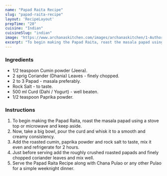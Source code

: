 ---
name: "Papad Raita Recipe"
slug: "papad-raita-recipe"
layout: 'RecipeLayout'
prepTime: "20"
cuisine: "Indian"
cuisineSlug: "indian"
image: "https://www.archanaskitchen.com/images/archanaskitchen/1-Author/Nithya_Anantham/Papad_Raita_Recipe.jpg"
excerpt: "To begin making the Papad Raita, roast the masala papad using a stove top or microwave and keep aside"
---

### Ingredients

- 1/2 teaspoon Cumin powder (Jeera).
- 2 sprig Coriander (Dhania) Leaves - finely chopped.
- 2 to 3 Papad - masala preferably.
- Rock Salt - to taste.
- 500 ml Curd (Dahi / Yogurt) - well beaten.
- 1/2 teaspoon Paprika powder.

### Instructions

1. To begin making the Papad Raita, roast the masala papad using a stove top or microwave and keep aside.
1. Now, take a big bowl, pour the curd and whisk it to a smooth and creamy consistency.
1. Add the roasted cumin, paprika powder and rock salt to taste, mix it even and refrigerate for 2 hours.
1. Just before serving add the roughly crushed roasted papads and finely chopped coriander leaves and mix well.
1. Serve the Papad Raita Recipe along with Chana Pulao or any other Pulao for a simple weeknight dinner.
